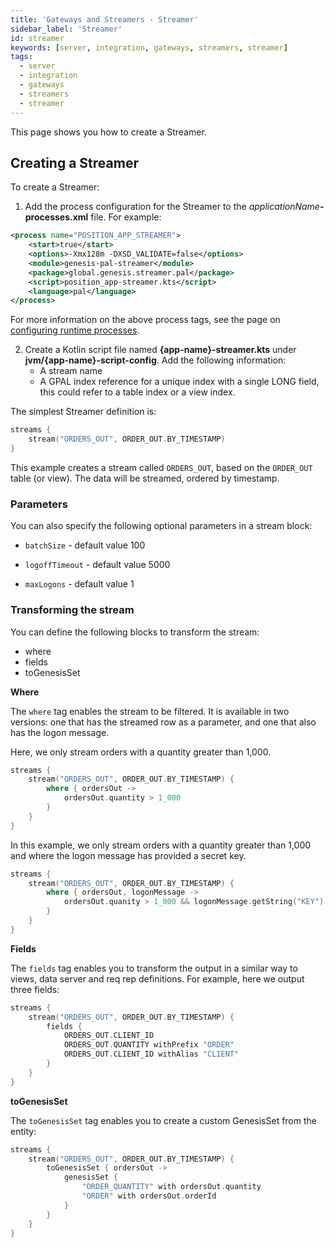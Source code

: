 ```yaml
---
title: 'Gateways and Streamers - Streamer'
sidebar_label: 'Streamer'
id: streamer
keywords: [server, integration, gateways, streamers, streamer]
tags:
  - server
  - integration
  - gateways
  - streamers
  - streamer
---
```


This page shows you how to create a Streamer.

## Creating a Streamer
To create a Streamer:

1. Add the process configuration for the Streamer to the _applicationName_**-processes.xml** file. For example:

```xml
<process name="POSITION_APP_STREAMER">
    <start>true</start>
    <options>-Xmx128m -DXSD_VALIDATE=false</options>
    <module>genesis-pal-streamer</module>
    <package>global.genesis.streamer.pal</package>
    <script>position_app-streamer.kts</script>
	<language>pal</language>
</process>
```

For more information on the above process tags, see the page on [configuring runtime processes](03_server/02_data-server/05_configuring-runtime.mdx).

2. Create a Kotlin script file named **{app-name}-streamer.kts** under **jvm/{app-name}-script-config**. Add the following information:
    * A stream name
    * A GPAL index reference for a unique index with a single LONG field, this could refer to a table index or a view index.

The simplest Streamer definition is:
```kotlin
streams {
    stream("ORDERS_OUT", ORDER_OUT.BY_TIMESTAMP)
}
```

This example creates a stream called `ORDERS_OUT`, based on the `ORDER_OUT` table (or view). The data will be streamed, ordered by timestamp.

### Parameters
You can also specify the following optional parameters in a stream block:

* `batchSize` - default value 100

* `logoffTimeout` - default value 5000

* `maxLogons` - default value 1

### Transforming the stream
You can define the following blocks to transform the stream:
* where
* fields
* toGenesisSet

**Where**

The `where` tag enables the stream to be filtered. It is available in two versions: one that has the streamed row as a parameter, and one that also has the logon message.

Here, we only stream orders with a quantity greater than 1,000.
```kotlin
streams {
    stream("ORDERS_OUT", ORDER_OUT.BY_TIMESTAMP) {
        where { ordersOut ->
            ordersOut.quantity > 1_000
        }
    }
}
```

In this example, we only stream orders with a quantity greater than 1,000 and where the logon message has provided a secret key.
```kotlin
streams {
    stream("ORDERS_OUT", ORDER_OUT.BY_TIMESTAMP) {
        where { ordersOut, logonMessage ->
            ordersOut.quanity > 1_000 && logonMessage.getString("KEY") == "SECRET"
        }
    }
}
```

**Fields**

The `fields` tag enables you to transform the output in a similar way to views, data server and req rep definitions. For example, here we output three fields:
```kotlin
streams {
    stream("ORDERS_OUT", ORDER_OUT.BY_TIMESTAMP) {
        fields {
            ORDERS_OUT.CLIENT_ID
            ORDERS_OUT.QUANTITY withPrefix "ORDER"
            ORDERS_OUT.CLIENT_ID withAlias "CLIENT"
        }
    }
}
```

**toGenesisSet**

The `toGenesisSet` tag enables you to create a custom GenesisSet from the entity:
```kotlin
streams {
    stream("ORDERS_OUT", ORDER_OUT.BY_TIMESTAMP) {
        toGenesisSet { ordersOut ->
            genesisSet {
                "ORDER_QUANTITY" with ordersOut.quantity
                "ORDER" with ordersOut.orderId
            }
        }
    }
}
```
